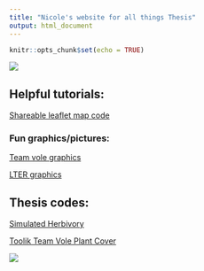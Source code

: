 ```yaml
---
title: "Nicole's website for all things Thesis"
output: html_document
---
```


```r
knitr::opts_chunk$set(echo = TRUE)
```


<img src="Images/TheBoys_HerbivoryTransect.jpg" class="center">


## Helpful tutorials:  

[Shareable leaflet map code](Rmd/Sharable-map-code.Rmd)    

### Fun graphics/pictures:  

[Team vole graphics](Rmd/Team_vole_graphics.Rmd)  

[LTER graphics](Rmd/LTER_graphics.Rmd)

## Thesis codes:  


[Simulated Herbivory](Rmd/Simulated_Herbivory.Rmd)  


[Toolik Team Vole Plant Cover](Rmd/Team_Vole_cover.Rmd)



<img src="Images/mountains.png" class="center">